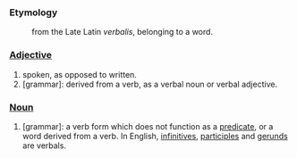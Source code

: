 ===Etymology===
:from the Late Latin ''verbalis'', belonging to a word.

===[[Adjective]]===
#spoken, as opposed to written.
#[grammar]: derived from a verb, as a verbal noun or verbal adjective.

===[[Noun]]===
#[grammar]: a verb form which does not function as a [[predicate]], or a word derived from a verb. In English, [[infinitive]]s, [[participle]]s and [[gerund]]s are verbals.